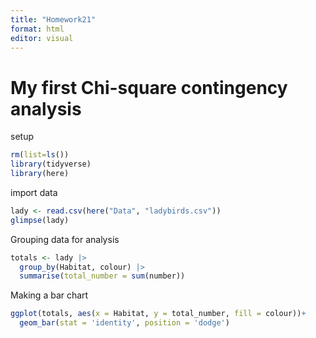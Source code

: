 ```yaml
---
title: "Homework21"
format: html
editor: visual
---
```


# My first Chi-square contingency analysis

setup

```r
rm(list=ls())
library(tidyverse)
library(here)
```

import data

```r
lady <- read.csv(here("Data", "ladybirds.csv"))
glimpse(lady)
```
Grouping data for analysis

```r
totals <- lady |>
  group_by(Habitat, colour) |>
  summarise(total_number = sum(number))
```

Making a bar chart

```r
ggplot(totals, aes(x = Habitat, y = total_number, fill = colour))+
  geom_bar(stat = 'identity', position = 'dodge')
```
























